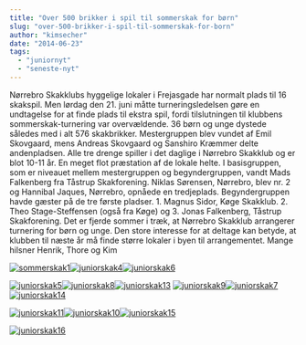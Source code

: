 ```yaml
---
title: "Over 500 brikker i spil til sommerskak for børn"
slug: "over-500-brikker-i-spil-til-sommerskak-for-born"
author: "kimsecher"
date: "2014-06-23"
tags: 
  - "juniornyt"
  - "seneste-nyt"
---
```


Nørrebro Skakklubs hyggelige lokaler i Frejasgade har normalt plads til 16 skakspil. Men lørdag den 21. juni måtte turneringsledelsen gøre en undtagelse for at finde plads til ekstra spil, fordi tilslutningen til klubbens sommerskak-turnering var overvældende. 36 børn og unge dystede således med i alt 576 skakbrikker. Mestergruppen blev vundet af Emil Skovgaard, mens Andreas Skovgaard og Sanshiro Kræmmer delte andenpladsen. Alle tre drenge spiller i det daglige i Nørrebro Skakklub og er blot 10-11 år. En meget flot præstation af de lokale helte. I basisgruppen, som er niveauet mellem mestergruppen og begyndergruppen, vandt Mads Falkenberg fra Tåstrup Skakforening. Niklas Sørensen, Nørrebro, blev nr. 2 og Hannibal Jaques, Nørrebro, opnåede en tredjeplads. Begyndergruppen havde gæster på de tre første pladser. 1. Magnus Sidor, Køge Skakklub. 2. Theo Stage-Steffensen (også fra Køge) og 3. Jonas Falkenberg, Tåstrup Skakforening. Det er fjerde sommer i træk, at Nørrebro Skakklub arrangerer turnering for børn og unge. Den store interesse for at deltage kan betyde, at klubben til næste år må finde større lokaler i byen til arrangementet. Mange hilsner Henrik, Thore og Kim

[![sommerskak1](/images/sommerskak1-300x179.jpg)](https://nbskak.dk/wp-content/uploads/2014/06/sommerskak1.jpg)[![juniorskak4](/images/juniorskak4-300x201.jpg)![juniorskak6](/images/juniorskak6-300x212.jpg)](https://nbskak.dk/wp-content/uploads/2014/06/juniorskak4.jpg)

[![juniorskak5](/images/juniorskak5-300x164.jpg)](https://nbskak.dk/wp-content/uploads/2014/06/juniorskak5.jpg)[![juniorskak8](/images/juniorskak8-300x173.jpg)![juniorskak13](/images/juniorskak13-300x262.jpg)](https://nbskak.dk/wp-content/uploads/2014/06/juniorskak8.jpg) [](https://nbskak.dk/wp-content/uploads/2014/06/juniorskak4.jpg) [![juniorskak9](/images/juniorskak9-300x152.jpg)![juniorskak7](/images/juniorskak7-300x140.jpg)![juniorskak14](/images/juniorskak14-300x178.jpg)](https://nbskak.dk/wp-content/uploads/2014/06/juniorskak9.jpg)

[![juniorskak11](/images/juniorskak11-300x219.jpg)](https://nbskak.dk/wp-content/uploads/2014/06/juniorskak11.jpg)[![juniorskak10](/images/juniorskak10-300x208.jpg)![juniorskak15](/images/juniorskak15-300x225.jpg)](https://nbskak.dk/wp-content/uploads/2014/06/juniorskak14.jpg)

[![juniorskak16](/images/juniorskak16-236x300.jpg)](https://nbskak.dk/wp-content/uploads/2014/06/juniorskak16.jpg)
